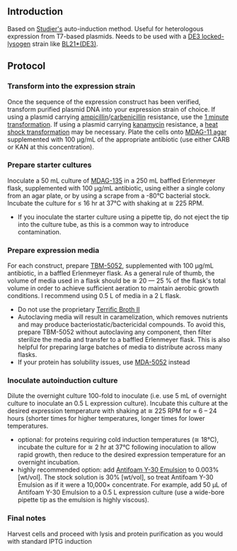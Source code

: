 ==Introduction==
Based on [http://www.ncbi.nlm.nih.gov/pubmed/15915565 Studier's] auto-induction method.  Useful for heterologous expression from T7-based plasmids.  Needs to be used with a [http://ecoliwiki.net/colipedia/index.php/lambda_DE3 DE3 locked-lysogen] strain like [http://www.lifetechnologies.com/order/catalog/product/C601003 BL21*(DE3)]. 

==Protocol==
===Transform into the expression strain===
Once the sequence of the expression construct has been verified, transform purified plasmid DNA into your expression strain of choice.  If using a plasmid carrying [[Antibiotic stock solutions#Ampicillin|ampicillin]]/[[Antibiotic stock solutions#Carbenicillin|carbenicillin]] resistance, use the [[1 minute transformation]].  If using a plasmid carrying [[Antibiotic stock solutions#Kanamycin|kanamycin]] resistance, a [http://tools.lifetechnologies.com/content/sfs/manuals/oneshottop10_chemcomp_man.pdf heat shock transformation] may be necessary.  Plate the cells onto [[Media#MDAG-11 agar|MDAG-11 agar]] supplemented with 100 μg/mL of the appropriate antibiotic (use either CARB or KAN at this concentration).
<!-- *[[Media#LB agar|LB agar]] is probably fine to use here if your protein is not toxic or stressful to the cells. However, use of fully defined media to prepare expression strains can result in a higher and more consistent yield.  You can use kanamycin at 30 μg/mL with LB agar. -->

===Prepare starter cultures===
Inoculate a 50 mL culture of [[Media#MDAG-135|MDAG-135]] in a 250 mL baffled Erlenmeyer flask, supplemented with 100 μg/mL antibiotic, using either a single colony from an agar plate, or by using a scrape from a -80°C bacterial stock.  Incubate the culture for ≤ 16 hr at 37°C with shaking at ≅ 225 RPM.
*If you inoculate the starter culture using a pipette tip, do not eject the tip into the culture tube, as this is a common way to introduce contamination.
<!-- *Complex media like [[Media#TBM|TBM]] or [[Media#Lysogeny Broth (LB)|LB]] may acceptable to substitute here if your protein is not toxic or stressful to the cells. However, use of fully defined media to prepare expression strains can result in a higher and more consistent yield.  You can use kanamycin at 30 μg/mL with LB, but do not use [[Media#Terrific Broth (TB)|TB]] when kanamycin selection is required (the high phosphate concentration in TB confers kanamycin resistance to ''E. coli''). -->

===Prepare expression media===
For each construct, prepare [[Media#TBM-5052|TBM-5052]], supplemented with 100 μg/mL antibiotic, in a baffled Erlenmeyer flask. As a general rule of thumb, the volume of media used in a flask should be ≅ 20 — 25 % of the flask's total volume in order to achieve sufficient aeration to maintain aerobic growth conditions.  I recommend using 0.5 L of media in a 2 L flask.
*Do not use the proprietary [http://www.mpbio.com/product.php?pid=113046032 Terrific Broth II]
*Autoclaving media will result in caramelization, which removes nutrients and may produce bacteriostatic/bactericidal compounds.  To avoid this, prepare TBM-5052 without autoclaving any component, then filter sterilize the media and transfer to a baffled Erlenmeyer flask.  This is also helpful for preparing large batches of media to distribute across many flasks.
*If your protein has solubility issues, use [[Media#MDA-5052|MDA-5052]] instead
<!-- *It is not recommended to use more than 0.8 L of media in a 2 L baffled flask, as you will see a substantial decrease in yield at volumes above this. -->

===Inoculate autoinduction culture===
Dilute the overnight culture 100-fold to inoculate (i.e. use 5 mL of overnight culture to inoculate an 0.5 L expression culture).  Incubate this culture at the desired expression temperature with shaking at ≅ 225 RPM for ≈ 6 – 24 hours (shorter times for higher temperatures, longer times for lower temperatures.
*optional: for proteins requiring cold induction temperatures (≅ 18°C), incubate the culture for ≅ 2 hr at 37°C following inoculation to allow rapid growth, then reduce to the desired expression temperature for an overnight incubation.
*highly recommended option: add [http://www.sigmaaldrich.com/catalog/product/sigma/a6457 Antifoam Y-30 Emulsion] to 0.003% [wt/vol].  The stock solution is 30% [wt/vol], so treat Antifoam Y-30 Emulsion as if it were a 10,000× concentrate.  For example, add 50 μL of Antifoam Y-30 Emulsion to a 0.5 L expression culture (use a wide-bore pipette tip as the emulsion is highly viscous).

===Final notes===
Harvest cells and proceed with lysis and protein purification as you would with standard IPTG induction
